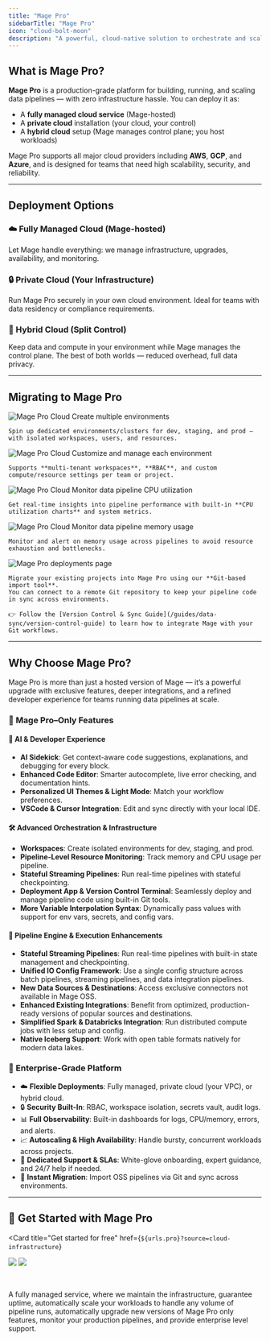 ```yaml
---
title: "Mage Pro"
sidebarTitle: "Mage Pro"
icon: "cloud-bolt-moon"
description: "A powerful, cloud-native solution to orchestrate and scale your data pipelines — available as fully managed, private, or hybrid cloud deployments."
---
```



<ProBanner source="cloud-infrastructure" />

## What is Mage Pro?

**Mage Pro** is a production-grade platform for building, running, and scaling data pipelines — with zero infrastructure hassle. You can deploy it as:

- A **fully managed cloud service** (Mage-hosted)
- A **private cloud** installation (your cloud, your control)
- A **hybrid cloud** setup (Mage manages control plane; you host workloads)

Mage Pro supports all major cloud providers including **AWS**, **GCP**, and **Azure**, and is designed for teams that need high scalability, security, and reliability.

---

## Deployment Options

### ☁️ Fully Managed Cloud (Mage-hosted)

Let Mage handle everything: we manage infrastructure, upgrades, availability, and monitoring.

### 🔒 Private Cloud (Your Infrastructure)

Run Mage Pro securely in your own cloud environment. Ideal for teams with data residency or compliance requirements.

### 🔁 Hybrid Cloud (Split Control)

Keep data and compute in your environment while Mage manages the control plane. The best of both worlds — reduced overhead, full data privacy.

---

## Migrating to Mage Pro

<Steps>
  <Step title="Create multiple environments">
    <Frame>
      <img
        alt="Mage Pro Cloud Create multiple environments"
        src="https://mage-ai.github.io/assets/pro/cloud/cloud--cluster_new.jpg"
      />
    </Frame>

    Spin up dedicated environments/clusters for dev, staging, and prod — with isolated workspaces, users, and resources.
  </Step>

  <Step title="Customize and manage each environment">
    <Frame>
      <img
        alt="Mage Pro Cloud Customize and manage each environment"
        src="https://mage-ai.github.io/assets/pro/cloud/cloud--cluster_detail.jpg"
      />
    </Frame>

    Supports **multi-tenant workspaces**, **RBAC**, and custom compute/resource settings per team or project.
  </Step>

  <Step title="Monitor data pipeline CPU utilization">
    <Frame>
      <img
        alt="Mage Pro Cloud Monitor data pipeline CPU utilization"
        src="https://mage-ai.github.io/assets/pro/cloud/cloud--cluster_usage_cpu.jpg"
      />
    </Frame>

    Get real-time insights into pipeline performance with built-in **CPU utilization charts** and system metrics.
  </Step>

  <Step title="Monitor data pipeline memory usage">
    <Frame>
      <img
        alt="Mage Pro Cloud Monitor data pipeline memory usage"
        src="https://mage-ai.github.io/assets/pro/cloud/cloud--cluster_usage_memory.jpg"
      />
    </Frame>

    Monitor and alert on memory usage across pipelines to avoid resource exhaustion and bottlenecks.
  </Step>

  <Step title="Migrate existing projects instantly into Mage Pro">
    <Frame>
      <img
        alt="Mage Pro deployments page"
        src="https://mage-ai.github.io/assets/pro/features/deployments/deployments-page.png"
      />
    </Frame>

    Migrate your existing projects into Mage Pro using our **Git-based import tool**.
    You can connect to a remote Git repository to keep your pipeline code in sync across environments.

    👉 Follow the [Version Control & Sync Guide](/guides/data-sync/version-control-guide) to learn how to integrate Mage with your Git workflows.
  </Step>
</Steps>

---

## Why Choose Mage Pro?

Mage Pro is more than just a hosted version of Mage — it’s a powerful upgrade with exclusive features, deeper integrations, and a refined developer experience for teams running data pipelines at scale.

### 🚀 Mage Pro–Only Features

#### 🧠 AI & Developer Experience
- **AI Sidekick**: Get context-aware code suggestions, explanations, and debugging for every block.
- **Enhanced Code Editor**: Smarter autocomplete, live error checking, and documentation hints.
- **Personalized UI Themes & Light Mode**: Match your workflow preferences.
- **VSCode & Cursor Integration**: Edit and sync directly with your local IDE.

#### 🛠️ Advanced Orchestration & Infrastructure
- **Workspaces**: Create isolated environments for dev, staging, and prod.
- **Pipeline-Level Resource Monitoring**: Track memory and CPU usage per pipeline.
- **Stateful Streaming Pipelines**: Run real-time pipelines with stateful checkpointing.
- **Deployment App & Version Control Terminal**: Seamlessly deploy and manage pipeline code using built-in Git tools.
- **More Variable Interpolation Syntax**: Dynamically pass values with support for env vars, secrets, and config vars.

#### 🔌 Pipeline Engine & Execution Enhancements
- **Stateful Streaming Pipelines**: Run real-time pipelines with built-in state management and checkpointing.
- **Unified IO Config Framework**: Use a single config structure across batch pipelines, streaming pipelines, and data integration pipelines.
- **New Data Sources & Destinations**: Access exclusive connectors not available in Mage OSS.
- **Enhanced Existing Integrations**: Benefit from optimized, production-ready versions of popular sources and destinations.
- **Simplified Spark & Databricks Integration**: Run distributed compute jobs with less setup and config.
- **Native Iceberg Support**: Work with open table formats natively for modern data lakes.

### 🏢 Enterprise-Grade Platform

- ☁️ **Flexible Deployments**: Fully managed, private cloud (your VPC), or hybrid cloud.
- 🔒 **Security Built-In**: RBAC, workspace isolation, secrets vault, audit logs.
- 📊 **Full Observability**: Built-in dashboards for logs, CPU/memory, errors, and alerts.
- 📈 **Autoscaling & High Availability**: Handle bursty, concurrent workloads across projects.
- 🤝 **Dedicated Support & SLAs**: White-glove onboarding, expert guidance, and 24/7 help if needed.
- 🔁 **Instant Migration**: Import OSS pipelines via Git and sync across environments.

---

## 🚀 Get Started with Mage Pro

<Card
  title="Get started for free"
  href={`${urls.pro}?source=cloud-infrastructure`}
>
  <img
    src="https://mage-ai.github.io/assets/pro/banner-light.png"
    className="hidden dark:block"
    noZoom
  />
  <img
    src="https://mage-ai.github.io/assets/pro/banner-dark.png"
    className="block dark:hidden"
    noZoom
  />

  <br />

  A fully managed service, where we maintain the infrastructure, guarantee uptime,
  automatically scale your workloads to handle any volume of pipeline runs,
  automatically upgrade new versions of Mage Pro only features,
  monitor your production pipelines, and provide enterprise level support.
</Card>
